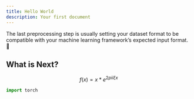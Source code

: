 ```yaml
---
title: Hello World
description: Your first document
---
```


The last preprocessing step is usually setting your dataset format to be compatible with your machine learning framework’s expected input format. 🤗

## What is Next?

```math
f(x) = x * e^{2 pi i \xi x}
```


```python
import torch
```

<Cards>
  <Card title="Learn more about Next.js" href="https://nextjs.org/docs" />
  <Card title="Learn more about Fumadocs" href="https://fumadocs.vercel.app" />
</Cards>
